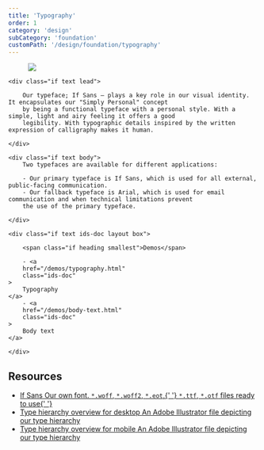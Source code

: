 ```yaml
---
title: 'Typography'
order: 1
category: 'design'
subCategory: 'foundation'
customPath: '/design/foundation/typography'
---
```


<figure class="if">
    <img
        src="https://if-design-cdn.azureedge.net/images/documentation/typography/typography-scriber-details.png"
        class="if"
    />
</figure>

<TextLayoutLeft>

    <div class="if text lead">

        Our typeface; If Sans — plays a key role in our visual identity. It encapsulates our "Simply Personal" concept
        by being a functional typeface with a personal style. With a simple, light and airy feeling it offers a good
        legibility. With typographic details inspired by the written expression of calligraphy makes it human.

    </div>

</TextLayoutLeft>

<TextLayout>

    <div class="if text body">
        Two typefaces are available for different applications:

        - Our primary typeface is If Sans, which is used for all external, public-facing communication.
        - Our fallback typeface is Arial, which is used for email communication and when technical limitations prevent
        the use of the primary typeface.

    </div>

    <div class="if text ids-doc layout box">

        <span class="if heading smallest">Demos</span>

        - <a
        href="/demos/typography.html"
        class="ids-doc"
    >
        Typography
    </a>
        - <a
        href="/demos/body-text.html"
        class="ids-doc"
    >
        Body text
    </a>

    </div>

</TextLayout>

## Resources

<ul class="if cards ids-doc navigational text three">
    <li class="if">
        <a
            href="/If-Fonts.zip"
            download="If-Fonts.zip"
            class="if ids-doc navigational-card text box"
        >
            <span class="if title">If Sans</span>
            <span class="if text">
                Our own font. <code>*.woff</code>, <code>*.woff2</code>, <code>*.eot</code>,{' '}
                <code>*.ttf</code>, <code>*.otf</code> files ready to use{' '}
            </span>
        </a>
    </li>
    <li class="if">
        <a
            href="/assets/type-hierarchy-desktop.ai"
            download="type-hierarchy-desktop.ai"
            class="if ids-doc navigational-card text box"
        >
            <span class="if title">Type hierarchy overview for desktop</span>
            <span class="if text">An Adobe Illustrator file depicting our type hierarchy</span>
        </a>
    </li>
    <li class="if">
        <a
            href="/assets/type-hierarchy-mobile.ai"
            download="type-hierarchy-mobile.ai"
            class="if ids-doc navigational-card text box"
        >
            <span class="if title">Type hierarchy overview for mobile</span>
            <span class="if text">An Adobe Illustrator file depicting our type hierarchy</span>
        </a>
    </li>
</ul>
